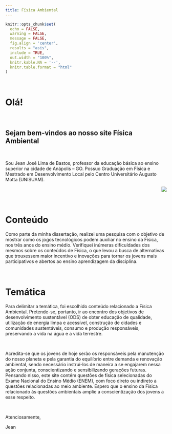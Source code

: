 ```yaml
---
title: Física Ambiental
---
```


<!--install and/or load all R packages-->
```r
knitr::opts_chunk$set(
  echo = FALSE,
  warning = FALSE,
  message = FALSE,
  fig.align = 'center',
  results = "asis",
  include = TRUE,
  out.width = "100%",
  knitr.kable.NA = '--',
  knitr.table.format = "html"
)
```

<br>

# Olá!

<br>

## Sejam bem-vindos ao nosso site **Física Ambiental**

<br>

Sou Jean José Lima de Bastos, professor da educação básica ao ensino superior na cidade de Anápolis – GO. Possuo Graduação em Física e Mestrado em Desenvolvimento Local pelo Centro Universitário Augusto Motta (UNISUAM).

<p align="right">
![](foto.jpg)
</p>

<br>

# Conteúdo

Como parte da minha dissertação, realizei uma pesquisa com o objetivo de mostrar como os jogos tecnológicos podem auxiliar no ensino da Física, nos três anos do ensino médio. Verifiquei inúmeras dificuldades dos mesmos sobre os conteúdos de Física, o que levou a busca de alternativas que trouxessem maior incentivo e inovações para tornar os jovens mais participativos e abertos ao ensino aprendizagem da disciplina.

<br>

# Temática

Para delimitar a temática, foi escolhido conteúdo relacionado a Física Ambiental. Pretende-se, portanto, ir ao encontro dos objetivos de desenvolvimento sustentável (ODS) de obter educação de qualidade, utilização de energia limpa e acessível, construção de cidades e comunidades sustentáveis, consumo e produção responsáveis, preservando a vida na água e a vida terrestre.

<br>

Acredita-se que os jovens de hoje serão os responsáveis pela manutenção do nosso planeta e pela garantia do equilíbrio entre demanda e renovação ambiental, sendo necessário instruí-los de maneira a se engajarem nessa ação conjunta, conscientizando e sensibilizando gerações futuras. Pensando nisso, este site contém questões de física selecionadas do Exame Nacional do Ensino Médio (ENEM), com foco direto ou indireto a questões relacionadas ao meio ambiente. Espero que o ensino da Física relacionado às questões ambientais amplie a conscientização dos jovens a esse respeito.

<br>

Atenciosamente,

Jean
